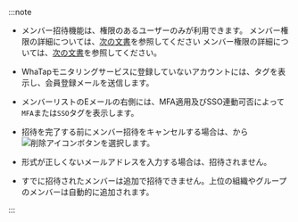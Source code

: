 :::note

- メンバー招待機能は、<Cmdname sid="member_management" className="b600" />権限のあるユーザーのみが利用できます。 メンバー権限の詳細については、[次の文書](project-structure#project-auth)を参照してください メンバー権限の詳細については、[次の文書](../project/project-structure#project-auth)を参照してください。

- WhaTapモニタリングサービスに登録していないアカウントには、<code><Cmdname sid="new_account" /></code>タグを表示し、会員登録メールを送信します。

- メンバーリストのEメールの右側には、MFA適用及びSSO連動可否によって`MFA`または`SSO`タグを表示します。

- 招待を完了する前にメンバー招待をキャンセルする場合は、<Cmdname sid="member_invite_list" className="uitext" replace="({length})" />から![削除アイコン](/img/ico-trash-red.svg)ボタンを選択します。

- 形式が正しくないメールアドレスを入力する場合は、招待されません。

- すでに招待されたメンバーは追加で招待できません。上位の組織やグループのメンバーは自動的に追加されます。

:::
